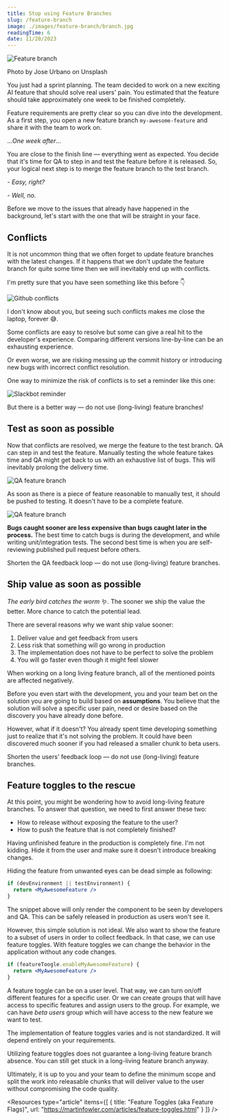 ```yaml
---
title: Stop using Feature Branches
slug: /feature-branch
image: ./images/feature-branch/branch.jpg
readingTime: 6
date: 11/20/2023
---
```


<AIBadge />

<Intro
  title={props.pageContext.frontmatter.title}
  readingTime={props.pageContext.frontmatter.readingTime}
  date={props.pageContext.frontmatter.date}
/>

![Feature branch](./images/feature-branch/branch.jpg)

<PhotoCaption>Photo by Jose Urbano on Unsplash </PhotoCaption>

You just had a sprint planning. The team decided to work on a new exciting AI feature that should solve real users' pain.
You estimated that the feature should take approximately one week to be finished completely. 

Feature requirements are pretty clear so you can dive into the development. 
As a first step, you open a new feature branch `my-awesome-feature` and share it with the team to work on.

..._One week after_...

You are close to the finish line — everything went as expected. 
You decide that it's time for QA to step in and test the feature before it is released. 
So, your logical next step is to merge the feature branch to the test branch. 

_- Easy, right?_ 

_- Well, no._

Before we move to the issues that already have happened in the background, let's start with the one that will be straight in your face.   

## Conflicts

It is not uncommon thing that we often forget to update feature branches with the latest changes. 
If it happens that we don't update the feature branch for quite some time then we will inevitably end up with conflicts. 

I'm pretty sure that you have seen something like this before 👇

![Github conflicts](./images/feature-branch/conflicts.png)

I don't know about you, but seeing such conflicts makes me close the laptop, forever 😅.

Some conflicts are easy to resolve but some can give a real hit to the developer's experience. 
Comparing different versions line-by-line can be an exhausting experience. 

Or even worse, we are risking messing up the commit history or introducing new bugs with incorrect conflict resolution. 

One way to minimize the risk of conflicts is to set a reminder like this one:

![Slackbot reminder](./images/feature-branch/slackbot-reminder.png)

But there is a better way — do not use (long-living) feature branches!

## Test as soon as possible

Now that conflicts are resolved, we merge the feature to the test branch. 
QA can step in and test the feature. Manually testing the whole feature takes time and QA might get back to us with an exhaustive list of bugs. 
This will inevitably prolong the delivery time.

![QA feature branch](./images/feature-branch/qa1.png)

As soon as there is a piece of feature reasonable to manually test, it should be pushed to testing. 
It doesn't have to be a complete feature. 

![QA feature branch](./images/feature-branch/qa2.png)

**Bugs caught sooner are less expensive than bugs caught later in the process.** 
The best time to catch bugs is during the development, and while writing unit/integration tests. 
The second best time is when you are self-reviewing published pull request before others.

Shorten the QA feedback loop — do not use (long-living) feature branches.

## Ship value as soon as possible

_The early bird catches the worm_ 🪱. The sooner we ship the value the better. More chance to catch the potential lead.

There are several reasons why we want ship value sooner:

1. Deliver value and get feedback from users
2. Less risk that something will go wrong in production
3. The implementation does not have to be perfect to solve the problem
4. You will go faster even though it might feel slower

When working on a long living feature branch, all of the mentioned points are affected negatively. 

Before you even start with the development, you and your team bet on the solution you are going to build based on **assumptions**.
You believe that the solution will solve a specific user pain, need or desire based on the discovery you have already done before.  

However, what if it doesn't? You already spent time developing something just to realize that it's not solving the problem. 
It could have been discovered much sooner if you had released a smaller chunk to beta users. 

Shorten the users' feedback loop — do not use (long-living) feature branches.

## Feature toggles to the rescue

At this point, you might be wondering how to avoid long-living feature branches. 
To answer that question, we need to first answer these two:

- How to release without exposing the feature to the user?
- How to push the feature that is not completely finished?

Having unfinished feature in the production is completely fine. 
I'm not kidding. Hide it from the user and make sure it doesn't introduce breaking changes. 

Hiding the feature from unwanted eyes can be dead simple as following:

```jsx
if (devEnvironment || testEnvironment) {
  return <MyAwesomeFeature />
}
```

The snippet above will only render the component to be seen by developers and QA. 
This can be safely released in production as users won't see it. 

However, this simple solution is not ideal. We also want to show the feature to a subset of users in order to collect feedback.
In that case, we can use feature toggles. With feature toggles we can change the behavior in the application without any code changes.

```jsx
if (featureToogle.enableMyAwesomeFeature) {
  return <MyAwesomeFeature />
}
```

A feature toggle can be on a user level. That way, we can turn on/off different features for a specific user. 
Or we can create groups that will have access to specific features and assign users to the group. 
For example, we can have _beta users_ group which will have access to the new feature we want to test.

The implementation of feature toggles varies and is not standardized. It will depend entirely on your requirements.

Utilizing feature toggles does not guarantee a long-living feature branch absence. You can still get stuck in a long-living feature branch anyway.

Ultimately, it is up to you and your team to define the minimum scope and split the work into releasable chunks that 
will deliver value to the user without compromising the code quality.

<Resources 
  type="article" 
  items={[
    {
      title: "Feature Toggles (aka Feature Flags)", 
      url: "https://martinfowler.com/articles/feature-toggles.html"
    }
  ]} 
/>